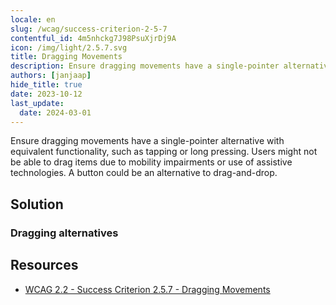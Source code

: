 ```yaml
---
locale: en
slug: /wcag/success-criterion-2-5-7
contentful_id: 4m5nhckg7J98PsuXjrDj9A
icon: /img/light/2.5.7.svg
title: Dragging Movements
description: Ensure dragging movements have a single-pointer alternative with equivalent functionality. Users might not be able to drag items due to mobility impairments or adapted input devices. 
authors: [janjaap]
hide_title: true
date: 2023-10-12
last_update:
  date: 2024-03-01
---
```


<Hero
  title="Dragging Movements"
  image="/img/light/2.5.7.svg"
  alt="WCAG 2.5.7 icon"
  prefix="Success Criterion 2.5.7"
  suffix="Level AA"
/>

Ensure dragging movements have a single-pointer alternative with equivalent functionality, such as tapping or long pressing. Users might not be able to drag items due to mobility impairments or use of assistive technologies. A button could be an alternative to drag-and-drop.

## Solution

### Dragging alternatives

<CodeSample id="input-dragging" locale="en"/>

## Resources

- [WCAG 2.2 - Success Criterion 2.5.7 - Dragging Movements](https://www.w3.org/TR/WCAG22/#dragging-movements)
